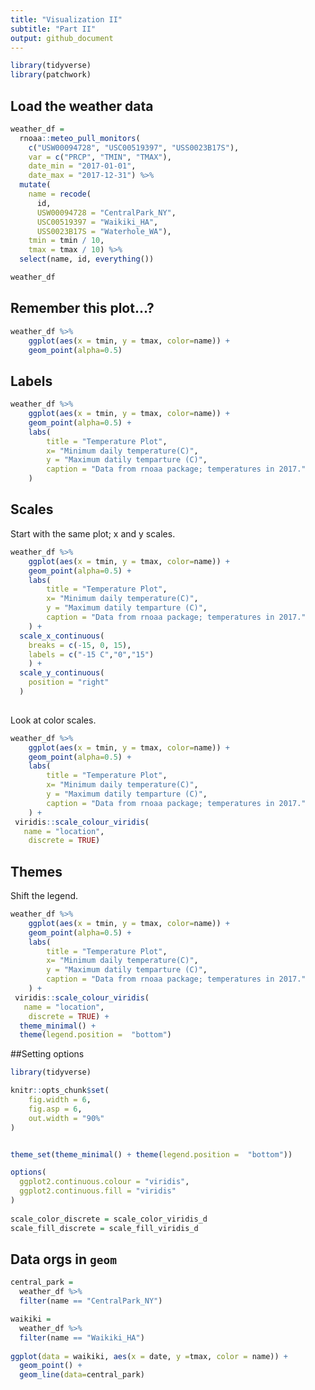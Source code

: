 ```yaml
---
title: "Visualization II"
subtitle: "Part II"
output: github_document
---
```


```r
library(tidyverse)
library(patchwork)
```

## Load the weather data 

```r
weather_df = 
  rnoaa::meteo_pull_monitors(
    c("USW00094728", "USC00519397", "USS0023B17S"),
    var = c("PRCP", "TMIN", "TMAX"), 
    date_min = "2017-01-01",
    date_max = "2017-12-31") %>%
  mutate(
    name = recode(
      id, 
      USW00094728 = "CentralPark_NY", 
      USC00519397 = "Waikiki_HA",
      USS0023B17S = "Waterhole_WA"),
    tmin = tmin / 10,
    tmax = tmax / 10) %>%
  select(name, id, everything())

weather_df
```

## Remember this plot...?

```r
weather_df %>% 
    ggplot(aes(x = tmin, y = tmax, color=name)) +
    geom_point(alpha=0.5)
```

## Labels

```r
weather_df %>% 
    ggplot(aes(x = tmin, y = tmax, color=name)) +
    geom_point(alpha=0.5) +
    labs(
        title = "Temperature Plot",
        x= "Minimum daily temperature(C)",
        y = "Maximum datily temparture (C)",
        caption = "Data from rnoaa package; temperatures in 2017."
    )
```

## Scales 

Start with the same plot; x and y scales.


```r
weather_df %>% 
    ggplot(aes(x = tmin, y = tmax, color=name)) +
    geom_point(alpha=0.5) +
    labs(
        title = "Temperature Plot",
        x= "Minimum daily temperature(C)",
        y = "Maximum datily temparture (C)",
        caption = "Data from rnoaa package; temperatures in 2017."
    ) +
  scale_x_continuous(
    breaks = c(-15, 0, 15),
    labels = c("-15 C","0","15")
    ) +
  scale_y_continuous(
    position = "right"
  )
  
```

Look at color scales.

```r
weather_df %>% 
    ggplot(aes(x = tmin, y = tmax, color=name)) +
    geom_point(alpha=0.5) +
    labs(
        title = "Temperature Plot",
        x= "Minimum daily temperature(C)",
        y = "Maximum datily temparture (C)",
        caption = "Data from rnoaa package; temperatures in 2017."
    ) +
 viridis::scale_colour_viridis(
   name = "location",
    discrete = TRUE)
```


## Themes 

Shift the legend. 
```r
weather_df %>% 
    ggplot(aes(x = tmin, y = tmax, color=name)) +
    geom_point(alpha=0.5) +
    labs(
        title = "Temperature Plot",
        x= "Minimum daily temperature(C)",
        y = "Maximum datily temparture (C)",
        caption = "Data from rnoaa package; temperatures in 2017."
    ) +
 viridis::scale_colour_viridis(
   name = "location",
    discrete = TRUE) +
  theme_minimal() +
  theme(legend.position =  "bottom")
```



##Setting options 
```r
library(tidyverse)

knitr::opts_chunk$set(
    fig.width = 6,
    fig.asp = 6,
    out.width = "90%"
)


theme_set(theme_minimal() + theme(legend.position =  "bottom"))

options(
  ggplot2.continuous.colour = "viridis",
  ggplot2.continuous.fill = "viridis"
)
 
scale_color_discrete = scale_color_viridis_d
scale_fill_discrete = scale_fill_viridis_d
```


## Data orgs in `geom`

```r
central_park = 
  weather_df %>% 
  filter(name == "CentralPark_NY")

waikiki = 
  weather_df %>% 
  filter(name == "Waikiki_HA")
  
ggplot(data = waikiki, aes(x = date, y =tmax, color = name)) +
  geom_point() +
  geom_line(data=central_park)
```




```r

```


























